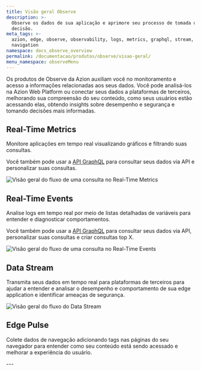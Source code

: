 ```yaml
---
title: Visão geral Observe
description: >-
  Observe os dados de sua aplicação e aprimore seu processo de tomada de
  decisão.
meta_tags: >-
  azion, edge, observe, observability, logs, metrics, graphql, stream,
  navigation
namespace: docs_observe_overview
permalink: /documentacao/produtos/observe/visao-geral/
menu_namespace: observeMenu
---
```



Os produtos de Observe da Azion auxiliam você no monitoramento e acesso a informações relacionadas aos seus dados. Você pode analisá-los na Azion Web Platform ou conectar seus dados a plataformas de terceiros, melhorando sua compreensão do seu conteúdo, como seus usuários estão acessando elas, obtendo insights sobre desempenho e segurança e tomando decisões mais informadas.

## Real-Time Metrics

Monitore aplicações em tempo real visualizando gráficos e filtrando suas consultas.

Você também pode usar a [API GraphQL](/pt-br/documentacao/devtools/graphql-api/visao-geral/) para consultar seus dados via API e personalizar suas consultas.

![Visão geral do fluxo de uma consulta no Real-Time Metrics](/assets/docs/images/uploads/real-time-metrics-overview.png)

<LinkButton link="/pt-br/documentacao/produtos/observe/monitorar-aplicacoes/" label="ir para monitorar aplicações" severity="secondary" target="_blank" />

## Real-Time Events

Analise logs em tempo real por meio de listas detalhadas de variáveis para entender e diagnosticar comportamentos.

Você também pode usar a [API GraphQL](/pt-br/documentacao/devtools/graphql-api/visao-geral/) para consultar seus dados via API, personalizar suas consultas e criar consultas top X.

![Visão geral do fluxo de uma consulta no Real-Time Events](/assets//docs/images/uploads/real-time-events-overview.png)

<LinkButton link="/pt-br/documentacao/produtos/observe/analisar-logs/" label="ir para analisar logs" severity="secondary" target="_blank" />

## Data Stream

Transmita seus dados em tempo real para plataformas de terceiros para ajudar a entender e analisar o desempenho e comportamento de sua edge application e identificar ameaças de segurança.

![Visão geral do fluxo do Data Stream](/assets/docs/images/uploads/data-stream-overview.png)

<LinkButton link="/pt-br/documentacao/produtos/observe/transmitir-dados/" label="ir para transmitir dados" severity="secondary" target="_blank" />

## Edge Pulse

Colete dados de navegação adicionando tags nas páginas do seu navegador para entender como seu conteúdo está sendo acessado e melhorar a experiência do usuário.

<LinkButton link="/pt-br/documentacao/produtos/guias/observe/analisar-dados-navegacao/" label="ir coletar dados de navegação" severity="secondary" target="_blank" />
---


